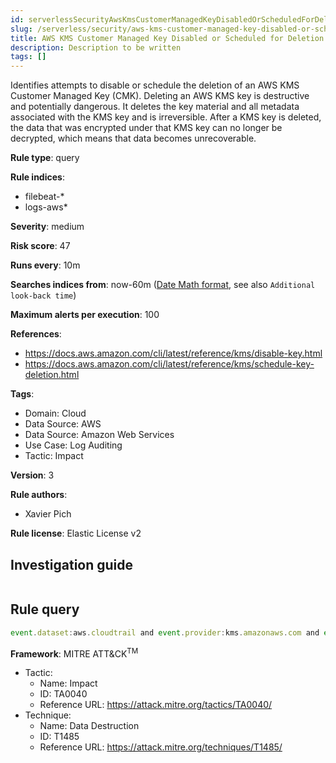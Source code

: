 ```yaml
---
id: serverlessSecurityAwsKmsCustomerManagedKeyDisabledOrScheduledForDeletion
slug: /serverless/security/aws-kms-customer-managed-key-disabled-or-scheduled-for-deletion
title: AWS KMS Customer Managed Key Disabled or Scheduled for Deletion
description: Description to be written
tags: []
---
```


<div id="aws-kms-customer-managed-key-disabled-or-scheduled-for-deletion"></div>

Identifies attempts to disable or schedule the deletion of an AWS KMS Customer Managed Key (CMK). Deleting an AWS KMS key is destructive and potentially dangerous. It deletes the key material and all metadata associated with the KMS key and is irreversible. After a KMS key is deleted, the data that was encrypted under that KMS key can no longer be decrypted, which means that data becomes unrecoverable.

**Rule type**: query

**Rule indices**: 

* filebeat-*
* logs-aws*

**Severity**: medium

**Risk score**: 47

**Runs every**: 10m

**Searches indices from**: now-60m ([Date Math format](((ref))/common-options.html#date-math), see also <DocLink id="serverlessSecurityRulesUiCreate" section="set-the-rules-schedule">`Additional look-back time`</DocLink>)

**Maximum alerts per execution**: 100

**References**: 

* https://docs.aws.amazon.com/cli/latest/reference/kms/disable-key.html
* https://docs.aws.amazon.com/cli/latest/reference/kms/schedule-key-deletion.html

**Tags**: 

* Domain: Cloud
* Data Source: AWS
* Data Source: Amazon Web Services
* Use Case: Log Auditing
* Tactic: Impact

**Version**: 3

**Rule authors**: 

* Xavier Pich

**Rule license**: Elastic License v2

## Investigation guide

```markdown

```

## Rule query

```js
event.dataset:aws.cloudtrail and event.provider:kms.amazonaws.com and event.action:("DisableKey" or "ScheduleKeyDeletion") and event.outcome:success

```

**Framework**: MITRE ATT&CK<sup>TM</sup>

* Tactic:
    * Name: Impact
    * ID: TA0040
    * Reference URL: https://attack.mitre.org/tactics/TA0040/
* Technique:
    * Name: Data Destruction
    * ID: T1485
    * Reference URL: https://attack.mitre.org/techniques/T1485/

